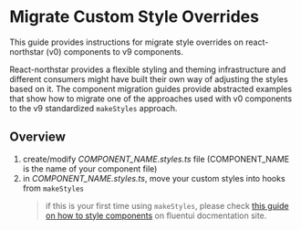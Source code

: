 
<Meta title="Concepts/Migration/from v0/Custom Style Overrides" />

# Migrate Custom Style Overrides

This guide provides instructions for migrate style overrides on react-northstar (v0) components to v9 components.

React-northstar provides a flexible styling and theming infrastructure and different consumers might have built their own way of adjusting the styles based on it. The component migration guides provide abstracted examples that show how to migrate one of the approaches used with v0 components to the v9 standardized `makeStyles` approach.

## Overview

1. create/modify _COMPONENT_NAME.styles.ts_ file (COMPONENT_NAME is the name of your component file)
2. in _COMPONENT_NAME.styles.ts_, move your custom styles into hooks from `makeStyles`
   > if this is your first time using `makeStyles`, please check [this guide on how to style components](http://aka.ms/fluentui-storybook/?path=/docs/concepts-developer-styling-components--page) on fluentui docmentation site.
